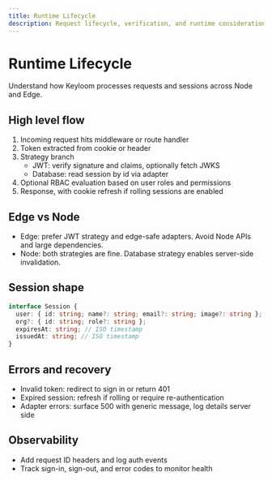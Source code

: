 ```yaml
---
title: Runtime Lifecycle
description: Request lifecycle, verification, and runtime considerations for Node and Edge.
---
```


# Runtime Lifecycle

Understand how Keyloom processes requests and sessions across Node and Edge.

## High level flow

1) Incoming request hits middleware or route handler
2) Token extracted from cookie or header
3) Strategy branch
   - JWT: verify signature and claims, optionally fetch JWKS
   - Database: read session by id via adapter
4) Optional RBAC evaluation based on user roles and permissions
5) Response, with cookie refresh if rolling sessions are enabled

## Edge vs Node

- Edge: prefer JWT strategy and edge-safe adapters. Avoid Node APIs and large dependencies.
- Node: both strategies are fine. Database strategy enables server-side invalidation.

## Session shape

```ts
interface Session {
  user: { id: string; name?: string; email?: string; image?: string };
  org?: { id: string; role?: string };
  expiresAt: string; // ISO timestamp
  issuedAt: string; // ISO timestamp
}
```

## Errors and recovery

- Invalid token: redirect to sign in or return 401
- Expired session: refresh if rolling or require re-authentication
- Adapter errors: surface 500 with generic message, log details server side

## Observability

- Add request ID headers and log auth events
- Track sign-in, sign-out, and error codes to monitor health


